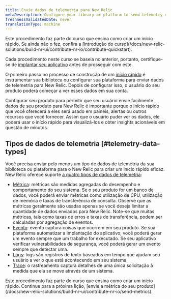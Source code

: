 ```yaml
---
title: Envie dados de telemetria para New Relic
metaDescription: Configure your library or platform to send telemetry data to New Relic
freshnessValidatedDate: never
translationType: machine
---
```


<Callout variant="tip">
  Este procedimento faz parte do curso que ensina como criar um início rápido. Se ainda não o fez, confira a [introdução do curso](/docs/new-relic-solutions/build-nr-ui/contribute-nr-io/contribute-quickstart).

  Cada procedimento neste curso se baseia no anterior, portanto, certifique-se de [implantar seu aplicativo](/docs/new-relic-solutions/build-nr-ui/contribute-nr-io/deploy-your-application) antes de prosseguir com este.
</Callout>

O primeiro passo no processo de construção de um [início rápido](https://opensource.newrelic.com/projects/newrelic/newrelic-quickstarts) é instrumentar sua biblioteca ou configurar sua plataforma para enviar dados de telemetria para New Relic. Depois de configurar isso, o usuário do seu produto poderá começar a ver esses dados em sua conta.

Configurar seu produto para permitir que seu usuário envie facilmente dados de seu produto para New Relic é importante porque o início rápido que você oferecerá a eles será usado em painéis, alertas ou outros recursos que você fornecer. Assim que o usuário puder ver os dados, ele poderá usar o início rápido para visualizá-los e obter insights acionáveis em questão de minutos.

## Tipos de dados de telemetria [#telemetry-data-types]

Você precisa enviar pelo menos um tipo de dados de telemetria da sua biblioteca ou plataforma para o New Relic para criar um início rápido eficaz. New Relic oferece suporte [a quatro tipos de dados de telemetria](/docs/data-apis/understand-data/new-relic-data-types):

* [Métrica](/docs/new-relic-solutions/build-nr-ui/contribute-nr-io/send-metrics): métricas são medidas agregadas do desempenho e comportamento do seu sistema. Se o seu produto for um banco de dados, você poderá enviar métricas como utilização de CPU, utilização de memória e taxas de transferência de consulta. Observe que as métricas geralmente são usadas apenas se você deseja limitar a quantidade de dados enviados para New Relic. Note-se que muitas métricas, tais como taxas de erros e taxas de transferência, podem ser calculadas por agregação de eventos.
* [Evento](/docs/new-relic-solutions/build-nr-ui/contribute-nr-io/send-events): evento captura coisas que ocorrem em seu produto. Se sua plataforma automatizar a implantação do aplicativo, você poderá gerar um evento sempre que um trabalho for executado. Se seu aplicativo verificar vulnerabilidades de segurança, você poderá gerar um evento sempre que detectar uma.
* [Logs](/docs/new-relic-solutions/build-nr-ui/contribute-nr-io/send-logs): logs são registros de texto baseados em tempo que ajudam seu usuário a ver o que está acontecendo em seu sistema.
* [Trace](/docs/new-relic-solutions/build-nr-ui/contribute-nr-io/send-traces): o rastreamento captura detalhes de uma única solicitação à medida que ela se move através de um sistema.

<Callout variant="tip">
  Este procedimento faz parte do curso que ensina como criar um início rápido. Continue para a próxima lição, [envie a métrica do seu produto](/docs/new-relic-solutions/build-nr-ui/contribute-nr-io/send-metrics).
</Callout>
